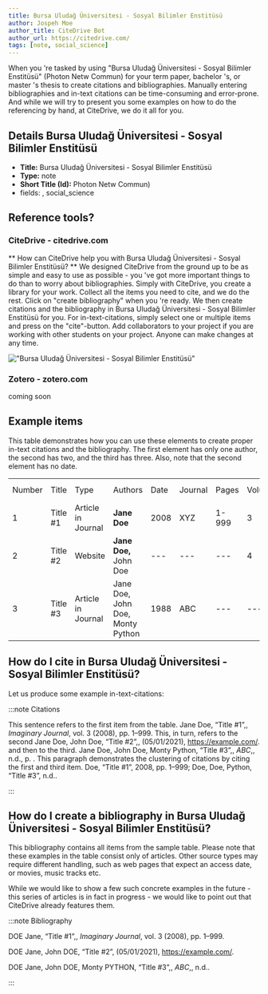 ```yaml
---
title: Bursa Uludağ Üniversitesi - Sosyal Bilimler Enstitüsü
author: Jospeh Moe
author_title: CiteDrive Bot
author_url: https://citedrive.com/
tags: [note, social_science]
---
```


When you 're tasked by using "Bursa Uludağ Üniversitesi - Sosyal Bilimler Enstitüsü" (Photon Netw Commun) for your term paper, bachelor 's, or master 's thesis to create citations and bibliographies.
Manually entering bibliographies and in-text citations can be time-consuming and error-prone. And while we will try to present you some examples on how to do the referencing by hand, at CiteDrive, we do it all for you.

## Details  Bursa Uludağ Üniversitesi - Sosyal Bilimler Enstitüsü
* **Title:** Bursa Uludağ Üniversitesi - Sosyal Bilimler Enstitüsü
* **Type:** note
* **Short Title (Id):** Photon Netw Commun)
* fields: , social_science

## Reference tools?
### CiteDrive - citedrive.com
** How can CiteDrive help you with Bursa Uludağ Üniversitesi - Sosyal Bilimler Enstitüsü? **
We designed CiteDrive from the ground up to be as simple and easy to use as possible - you 've got more important things to do than to worry about bibliographies. Simply with CiteDrive, you create a library for your work. Collect all the items you need to cite, and we do the rest. Click on "create bibliography" when you 're ready. We then create citations and the bibliography in Bursa Uludağ Üniversitesi - Sosyal Bilimler Enstitüsü for you. For in-text-citations, simply select one or multiple items and press on the "cite"-button. Add collaborators to your project if you are working with other students on your project. Anyone can make changes at any time.


!["Bursa Uludağ Üniversitesi - Sosyal Bilimler Enstitüsü"](images/bursa-uludag-universitesi--sosyal-bilimler-enstitusu.svg "Choose Bursa Uludağ Üniversitesi - Sosyal Bilimler Enstitüsü in the CiteDrive App")

### Zotero - zotero.com

coming soon

## Example items

This table demonstrates how you can use these elements to create proper in-text citations and the bibliography. The first element has only one author, the second has two, and the third has three. Also, note that the second element has no date.


<table>
  <tr>
   <td>Number
   </td>
   <td>Title
   </td>
   <td>Type
   </td>
   <td>Authors
   </td>
   <td>Date
   </td>
   <td>Journal
   </td>
   <td>Pages
   </td>
   <td>Volume
   </td>
   <td>Issue
   </td>
   <td>Access Date
   </td>
  </tr>
  <tr>
   <td>1
   </td>
   <td>Title #1
   </td>
   <td>Article in Journal
   </td>
   <td><strong>Jane Doe</strong>
   </td>
   <td>2008
   </td>
   <td>XYZ
   </td>
   <td>1-999
   </td>
   <td>3
   </td>
   <td>2
   </td>
   <td>--
   </td>
  </tr>
  <tr>
   <td>
2
   </td>
   <td>Title #2
   </td>
   <td>Website
   </td>
   <td><strong>Jane Doe, </strong>John Doe
   </td>
   <td>---
   </td>
   <td>---
   </td>
   <td>---
   </td>
   <td>4
   </td>
   <td>---
   </td>
   <td>2020-05-01
   </td>
  </tr>
  <tr>
   <td>3
   </td>
   <td>Title #3
   </td>
   <td>Article in Journal
   </td>
   <td>Jane Doe, John Doe, Monty Python
   </td>
   <td>1988
   </td>
   <td>ABC
   </td>
   <td>---
   </td>
   <td>---
   </td>
   <td>16
   </td>
   <td>---
   </td>
  </tr>
</table>



## How do I cite in  Bursa Uludağ Üniversitesi - Sosyal Bilimler Enstitüsü?

Let us produce some example in-text-citations:

:::note Citations


This sentence refers to the first item from the table. Jane Doe, “Title #1”,, <i>Imaginary Journal</i>, vol. 3 (2008), pp. 1–999. This, in turn, refers to the second Jane Doe, John  Doe, “Title #2”,, (05/01/2021), https://example.com/.
and then to the third.  Jane Doe, John Doe, Monty Python, “Title #3”,, <i>ABC</i>,, n.d., p. .
This paragraph demonstrates the clustering of citations by citing the first and third item. Doe, “Title #1”, 2008, pp. 1–999; Doe, Doe, Python, “Title #3”, n.d..

:::

## How do I create a bibliography in Bursa Uludağ Üniversitesi - Sosyal Bilimler Enstitüsü?

This bibliography contains all items from the sample table. Please note that these examples in the table consist only of articles. Other source types may require different handling, such as web pages that expect an access date, or movies, music tracks etc.

While we would like to show a few such concrete examples in the future - this series of articles is in fact in progress - we would like to point out that CiteDrive already features them.

:::note Bibliography

DOE Jane, “Title #1”,, <i>Imaginary Journal</i>, vol. 3 (2008), pp. 1–999.

DOE Jane, John  DOE, “Title #2”, (05/01/2021), https://example.com/.

DOE Jane, John DOE, Monty PYTHON, “Title #3”,, <i>ABC</i>,, n.d..



:::


        